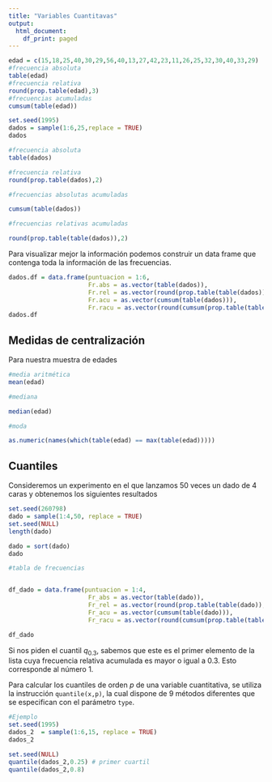 ```yaml
---
title: "Variables Cuantitavas"
output:
  html_document:
    df_print: paged
---
```



```r
edad = c(15,18,25,40,30,29,56,40,13,27,42,23,11,26,25,32,30,40,33,29)
#frecuencia absoluta
table(edad)
#frecuencia relativa
round(prop.table(edad),3)
#frecuencias acumuladas
cumsum(table(edad))
```

```r
set.seed(1995)
dados = sample(1:6,25,replace = TRUE)
dados

#frecuencia absoluta
table(dados)

#frecuencia relativa
round(prop.table(dados),2)

#frecuencias absolutas acumuladas

cumsum(table(dados))

#frecuencias relativas acumuladas

round(prop.table(table(dados)),2)
```
Para visualizar mejor la información podemos construir un data frame que contenga toda la información de las frecuencias.

```r
dados.df = data.frame(puntuacion = 1:6,
                      Fr.abs = as.vector(table(dados)),
                      Fr.rel = as.vector(round(prop.table(table(dados)),2)),
                      Fr.acu = as.vector(cumsum(table(dados))),
                      Fr.racu = as.vector(round(cumsum(prop.table(table(dados))),2))) 
dados.df
```


## Medidas de centralización

Para nuestra muestra de edades
```r

#media aritmética
mean(edad)

#mediana

median(edad)

#moda

as.numeric(names(which(table(edad) == max(table(edad)))))
```

## Cuantiles

Consideremos un experimento en el que lanzamos 50 veces un dado de 4 caras y obtenemos los siguientes resultados

```r
set.seed(260798)
dado = sample(1:4,50, replace = TRUE)
set.seed(NULL)
length(dado)

dado = sort(dado)
dado

#tabla de frecuencias


df_dado = data.frame(puntuacion = 1:4,
                      Fr_abs = as.vector(table(dado)),
                      Fr_rel = as.vector(round(prop.table(table(dado)),2)),
                      Fr_acu = as.vector(cumsum(table(dado))),
                      Fr_racu = as.vector(round(cumsum(prop.table(table(dado))),2))) 

df_dado
```
 Si nos piden el cuantil $q_{0.3}$, sabemos que este es el primer elemento de la lista cuya frecuencia relativa acumulada es mayor o igual a 0.3. Esto corresponde al número 1.
 
 Para calcular los cuantiles de orden $p$ de una variable cuantitativa, se utiliza la instrucción `quantile(x,p)`, la cual dispone de 9 métodos diferentes que se especifican con el parámetro `type`. 
 
```r
#Ejemplo
set.seed(1995)
dados_2  = sample(1:6,15, replace = TRUE)
dados_2

set.seed(NULL)
quantile(dados_2,0.25) # primer cuartil
quantile(dados_2,0.8)
```
 


